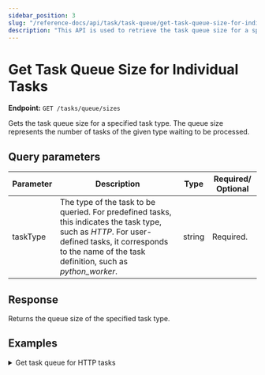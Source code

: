 ```yaml
---
sidebar_position: 3
slug: "/reference-docs/api/task/task-queue/get-task-queue-size-for-individual-tasks"
description: "This API is used to retrieve the task queue size for a specific task in your Conductor cluster."
---
```


# Get Task Queue Size for Individual Tasks

**Endpoint:** `GET /tasks/queue/sizes`

Gets the task queue size for a specified task type. The queue size represents the number of tasks of the given type waiting to be processed.

## Query parameters

| Parameter | Description                                                                                                                                                                                                 | Type   | Required/ Optional |
| --------- | ----------------------------------------------------------------------------------------------------------------------------------------------------------------------------------------------------------- | ------ | ------------------ |
| taskType  | The type of the task to be queried. For predefined tasks, this indicates the task type, such as _HTTP_. For user-defined tasks, it corresponds to the name of the task definition, such as _python_worker_. | string | Required.          |

## Response

Returns the queue size of the specified task type.

## Examples

<details>
<summary>Get task queue for HTTP tasks</summary>

**Request**

```bash
curl -X 'GET' \
  'https://<YOUR_CLUSTER>/api/tasks/queue/sizes?taskType=HTTP' \
  -H 'accept: */*' \
  -H 'X-Authorization: <TOKEN>'
```

**Response**

```json
{
  "HTTP": 3
}
```

</details>

